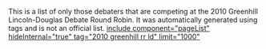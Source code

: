 This is a list of only those debaters that are competing at the 2010 Greenhill Lincoln-Douglas Debate Round Robin. It was automatically generated using tags and is not an official list.
[[include component="pageList" hideInternal="true" tag="2010 greenhill rr ld" limit="1000" ]]